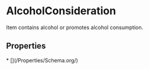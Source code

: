   
# AlcoholConsideration

Item contains alcohol or promotes alcohol consumption.

## Properties

<Grid>
* [](/Properties/Schema.org/)
</Grid>

